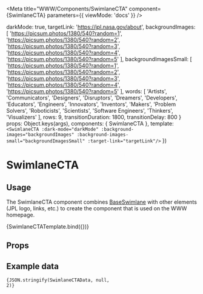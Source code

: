 
<Meta
  title="WWW/Components/SwimlaneCTA"
  component={SwimlaneCTA}
  parameters={{ viewMode: 'docs' }}
/>

  darkMode: true,
  targetLink: 'https://jpl.nasa.gov/about',
  backgroundImages: [
    'https://picsum.photos/1380/540?random=1',
    'https://picsum.photos/1380/540?random=2',
    'https://picsum.photos/1380/540?random=3',
    'https://picsum.photos/1380/540?random=4',
    'https://picsum.photos/1380/540?random=5'
  ],
  backgroundImagesSmall: [
    'https://picsum.photos/1380/540?random=1',
    'https://picsum.photos/1380/540?random=2',
    'https://picsum.photos/1380/540?random=3',
    'https://picsum.photos/1380/540?random=4',
    'https://picsum.photos/1380/540?random=5'
  ],
  words: [
    'Artists',
    'Communicators',
    'Designers',
    'Disruptors',
    'Dreamers',
    'Developers',
    'Educators',
    'Engineers',
    'Innovators',
    'Inventors',
    'Makers',
    'Problem Solvers',
    'Roboticists',
    'Scientists',
    'Software Engineers',
    'Thinkers',
    'Visualizers'
  ],
  rows: 9,
  transitionDuration: 1800,
  transitionDelay: 800
}
  props: Object.keys(args),
  components: { SwimlaneCTA },
  template: `<SwimlaneCTA :dark-mode="darkMode" :background-images="backgroundImages" :background-images-small="backgroundImagesSmall" :target-link="targetLink"/>`
})

# SwimlaneCTA

## Usage

The SwimlaneCTA component combines [BaseSwimlane](?path=/story/www-components-base-baseswimlane--default) with other elements (JPL logo, links, etc.) to create the component that is used on the WWW homepage.

<Canvas className="sbdocs-preview-full-width">
  <Story
    name="SwimlaneCTA"
    args={SwimlaneCTAData}
  >
    {SwimlaneCTATemplate.bind({})}
  </Story>
</Canvas>

## Props

<ArgsTable for={SwimlaneCTA} />

## Example data

<code language="json">{JSON.stringify(SwimlaneCTAData, null, 2)}</code>
